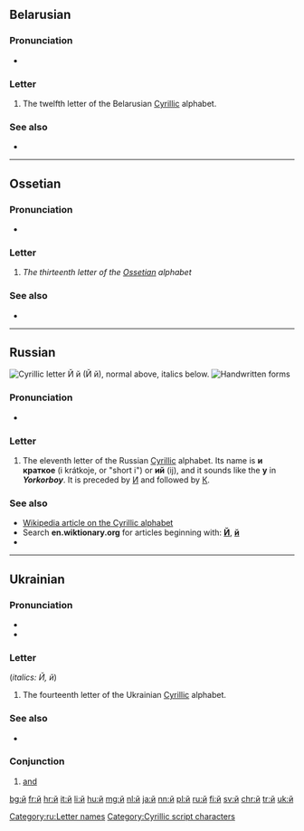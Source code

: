 {{Cyrillic character info|hex=439|name=CYRILLIC SMALL LETTER SHORT I}}
{{also|Appendix:Variations of "i"}}
==Belarusian==

===Pronunciation===
* {{IPA|[j]|lang=be}}

===Letter===
{{head|be|letter|lower case||upper case|Й}}

# The twelfth letter of the Belarusian [[Cyrillic]] alphabet.

===See also===
* {{list:Cyrillic script letters/be}}

----

==Ossetian==

===Pronunciation===
* {{qualifier|phoneme}} {{IPA|/j/|lang=os}}

===Letter===
{{head|os|letter|sc=Cyrl|upper case|Й}}

# ''The thirteenth letter of the [[Ossetian]] alphabet''

===See also===
* {{list:Cyrillic script letters/os}}

----

==Russian==
[[File:Cyrillic J.png|thumb|right|Cyrillic letter '''Й й'''<br/>
(''Й й''), normal above, italics below.]]
[[File:11-Russian alphabet-Й й.svg|thumb|Handwritten forms]]

===Pronunciation===
* {{audio|Ru-й.ogg|Audio|lang=ru}}

===Letter===
{{head|ru|letter|lower case||upper case|Й}}

# The eleventh letter of the Russian [[Cyrillic]] alphabet. Its name is '''и краткое''' (i krátkoje, or "short i") or '''ий''' (ij), and it sounds like the '''y''' in '''''Y'''ork'' or ''bo'''y'''''. It is preceded by [[и|И]] and followed by [[к|К]].

===See also===
* [[w:Cyrillic alphabet|Wikipedia article on the Cyrillic alphabet]]
* Search '''en.wiktionary.org''' for articles beginning with: '''[http://en.wiktionary.org/w/index.php?title=Special%3AAllpages&from=%D0%99&namespace=0 Й]''', '''[http://en.wiktionary.org/w/index.php?title=Special%3AAllpages&from=%D0%B9&namespace=0 й]'''
* {{list:Cyrillic script letters/ru}}

[[Category:ru:Letter names]]

----

==Ukrainian==

===Pronunciation===
* {{IPA|[j]|lang=uk}}
* {{audio|Uk-й.ogg|Audio|lang=uk}}

===Letter===
{{head|uk|letter|lower case||upper case|Й}} (''italics: Й, й'')

# The fourteenth letter of the Ukrainian [[Cyrillic]] alphabet.

===See also===
* {{list:Cyrillic script letters/uk}}

===Conjunction===
{{head|uk|conjunction}}

# [[and]]

[[Category:Cyrillic script characters]]

[[bg:й]]
[[fr:й]]
[[hr:й]]
[[it:й]]
[[li:й]]
[[hu:й]]
[[mg:й]]
[[nl:й]]
[[ja:й]]
[[nn:й]]
[[pl:й]]
[[ru:й]]
[[fi:й]]
[[sv:й]]
[[chr:й]]
[[tr:й]]
[[uk:й]]